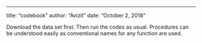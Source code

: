 ---
title: "codebook"
author: "Avizit"
date: "October 2, 2018"


Download the data set first. Then run the codes as usual. Procedures can be understood easily as conventional names for any function are used. 